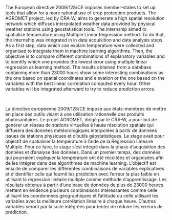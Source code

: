 The European directive 2009/128/CE imposes member-states to set up tools that allow for a more rational use of crop protection products. The AGROMET project, led by CRA-W, aims to generate a high spatial resolution network which diffuses interpolated weather data provided by physical weather stations using geostatistical tools. The internship aimed to spatialize temperature using Multiple Linear Regression method. To do that, the internship was integrated in in data acquisition and data analysis steps. As a first step, data which can explain temperature were collected and organised to integrate them in machine learning algorithms. Then, the objective is to compare different combinations of explanatory variables and to identify which one provides the lowest error using multiple linear regression as learning method. The results obtained from a database containing more than 23000 hours show some interesting combinations as the one based on spatial coordinates and elevation or the one based on the variables with the best linear correlation computed every hour. Other variables will be integrated afterward to try to reduce prediction errors.

&nbsp;
&nbsp;

La directive européenne 2009/128/CE impose aux états-membres de mettre en place des outils visant à une utilisation rationnelle des produits phytosanitaires. Le projet AGROMET, dirigé par le CRA-W, a pour but de genérer un réseau de stations virtuelles à haute résolution spatiale qui diffusera des données météorologiques interpolées à partir de données issues de stations physiques et d'outils géostatistiques. Le stage avait pour objectif de spatialiser la température à l'aide de la Régression Linéaire Multiple. Pour ce faire, le stage s'est intégré dans la phase d'acquisition des données et d'analyse des données. Dans un premier temps, des données qui pourraient expliquer la température ont été récoltées et organisées afin de les intégrer dans des algorithmes de machine learning. L'objectif est ensuite de comparer les différentes combinaisons de variables explicatives et d'identifier celle qui fournit les prédiction avec l'erreur la plus faible en utilisant la régression linéaire multiple comme méthode d'apprentissage. Les résultats obtenus à partir d'une base de données de plus de 23000 heures mettent en évidence plusieurs combinaisons intéressantes comme celle utilisant les coordonnées géographiques et l'altitude ou celle utilisant les variables avec la meilleure corrélation linéaire à chaque heure. D'autres variables seront par la suite intégrées pour tenter de réduire les erreurs de prédiction.
